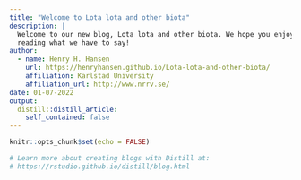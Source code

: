 ```yaml
---
title: "Welcome to Lota lota and other biota"
description: |
  Welcome to our new blog, Lota lota and other biota. We hope you enjoy 
  reading what we have to say!
author:
  - name: Henry H. Hansen 
    url: https://henryhansen.github.io/Lota-lota-and-other-biota/
    affiliation: Karlstad University
    affiliation_url: http://www.nrrv.se/
date: 01-07-2022
output:
  distill::distill_article:
    self_contained: false
---
```


```r
knitr::opts_chunk$set(echo = FALSE)

# Learn more about creating blogs with Distill at:
# https://rstudio.github.io/distill/blog.html

```



